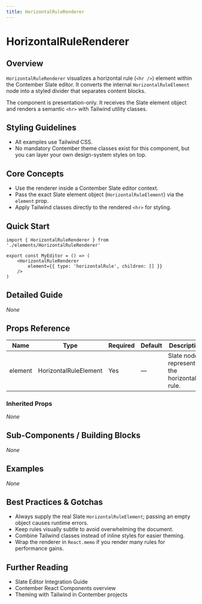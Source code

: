```yaml
---
title: HorizontalRuleRenderer
---
```


<!-- Edited by human: false -->
<!-- Examples count: 0 -->
<!-- Source examples: 0 -->
<!-- Playground examples: 0 -->
<!-- External examples: 0 -->
<!-- Import examples: 0 -->

# HorizontalRuleRenderer

## Overview
`HorizontalRuleRenderer` visualizes a horizontal rule (`<hr />`) element within the Contember Slate editor. It converts the internal `HorizontalRuleElement` node into a styled divider that separates content blocks.

The component is presentation-only. It receives the Slate element object and renders a semantic `<hr>` with Tailwind utility classes.

## Styling Guidelines
* All examples use Tailwind CSS.
* No mandatory Contember theme classes exist for this component, but you can layer your own design-system styles on top.

## Core Concepts
* Use the renderer inside a Contember Slate editor context.
* Pass the exact Slate element object (`HorizontalRuleElement`) via the `element` prop.
* Apply Tailwind classes directly to the rendered `<hr>` for styling.

## Quick Start
```tsx
import { HorizontalRuleRenderer } from './elements/HorizontalRuleRenderer'

export const MyEditor = () => (
	<HorizontalRuleRenderer
		element={{ type: 'horizontalRule', children: [] }}
	/>
)
```

## Detailed Guide
_None_

## Props Reference
| Name    | Type | Required | Default | Description |
|---------|------|----------|---------|-------------|
| element | HorizontalRuleElement | Yes | — | Slate node representing the horizontal rule. |

### Inherited Props
_None_

## Sub-Components / Building Blocks
_None_

## Examples
_None_

## Best Practices & Gotchas
* Always supply the real Slate `HorizontalRuleElement`; passing an empty object causes runtime errors.
* Keep rules visually subtle to avoid overwhelming the document.
* Combine Tailwind classes instead of inline styles for easier theming.
* Wrap the renderer in `React.memo` if you render many rules for performance gains.

## Further Reading
* Slate Editor Integration Guide
* Contember React Components overview
* Theming with Tailwind in Contember projects

<!-- End of Generated Documentation -->
